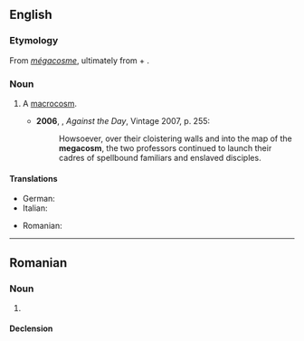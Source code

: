 ==English==

===Etymology===
From {{etyl|fr|en}} ''[[mégacosme]]'', ultimately from {{etyl|grc|en}} {{m|grc|μεγα-}} + {{m|grc|κόσμος}}.

===Noun===
{{en-noun}}

# {{lb|en|now|rare|historical}} A [[macrocosm]]. {{defdate|from 17th c.}}
#* '''2006''', {{w|Thomas Pynchon}}, ''Against the Day'', Vintage 2007, p. 255:
#*: Howsoever, over their cloistering walls and into the map of the '''megacosm''', the two professors continued to launch their cadres of spellbound familiars and enslaved disciples.

====Translations====
{{trans-top}}
* German: {{t|de|Megakosmos|m}}
* Italian: {{t+|it|megacosmo}}
{{trans-mid}}
* Romanian: {{t+|ro|megacosmos|n}}
{{trans-bottom}}

----

==Romanian==

===Noun===
{{ro-noun|n|-}}

# {{alternative form of|ro|megacosmos}}

====Declension====
{{ro-noun-n|n=sg}}